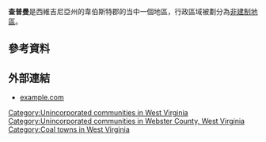 
{{Infobox settlement
|name                     = 查普曼
|official_name            = 
|settlement_type          = [[非建制地區|非建制地區]]
|nickname                 = 
|motto                    =

<!-- Images -->
|image_skyline            =  
|imagesize                = 
|image_caption            = 
|image_flag               = 
|image_seal               =

<!-- Maps -->
|pushpin_map              = West Virginia#USA
|pushpin_map_caption      = 在西維吉尼亞州內的位置
|pushpin_mapsize          =
|image_map                = 
|map_caption              = 在韦伯斯特县 (西弗吉尼亚州)內的位置
|image_map1               = 
|mapsize1                 = 
|map_caption1             =

<!-- Location -->
|subdivision_type         = [[國家|國家]]
|subdivision_name         = {{USA}}
|subdivision_type1        = [[美國州份|州]]
|subdivision_name1        = [[西維吉尼亞州|西維吉尼亞州]]
|subdivision_type2        = [[西維吉尼亞州|郡]]
|subdivision_name2        = [[韦伯斯特县_(西弗吉尼亚州)|韦伯斯特县 (西弗吉尼亚州)]]

|government_footnotes     = 
|government_type          = 
|leader_title             =<!-- Mayor -->
|leader_name              =
|leader_title1            = 
|leader_name1             = 
|established_title        = 
|established_date         =

<!-- Area -->
|unit_pref                = Imperial
|area_footnotes           = 
|area_magnitude           = 
|area_total_km2           = 
|area_land_km2            = 
|area_water_km2           =

<!-- Population -->
|population_as_of         = [[United_States_Census,_2000|2000]]
|population_footnotes     = 
|population_total         = 
|population_density_km2   = auto

<!-- General information -->
|timezone                 = [[北美東部時區|北美東部時區]]
|utc_offset               = -5
|timezone_DST             = EDT
|utc_offset_DST           = -4
|elevation_footnotes      = 
|elevation_ft             = 1467
|coordinates_display = inline,title
|coordinates_type = region:US_type:city
|latd = 38|latm = 32|lats = 42|latNS = N
|longd = 80|longm = 27|longs = 38|longEW = W

<!-- Area/postal codes & others -->
|postal_code_type         = [[ZIP_code|ZIP code]]s
|postal_code              = 
|area_code                = 
|blank_name               = [[Geographic_Names_Information_System|GNIS ID]]
|blank_info               =  1554109<ref>{{gnis|1554109}}</ref> 
|website                  = 
|footnotes                = 
}}
'''查普曼'''是西維吉尼亞州的韋伯斯特郡的当中一個地區，行政區域被劃分為[[非建制地區|非建制地區]]。

== 參考資料 ==
<!--- 參見https://zh.wikipedia.org/wiki/Wikipedia:%E8%84%9A%E6%B3%A8以獲知如何使用<ref></ref>標籤來插入參考資料，它们會自動顯示在下方。 -->
<!-- 參考資料為維基百科中非常重要的一環，請確保您加入的「每一句話」都是出自於某個來源，並請加入該句話後使用<ref>來源</ref>的方式標註來源-->
{{Reflist|2}}
{{Webster County, West Virginia}}

[[Category:Unincorporated_communities_in_West_Virginia|Category:Unincorporated communities in West Virginia]]
[[Category:Unincorporated_communities_in_Webster_County,_West_Virginia|Category:Unincorporated communities in Webster County, West Virginia]]
[[Category:Coal_towns_in_West_Virginia|Category:Coal towns in West Virginia]]


{{WebsterCountyWV-geo-stub}}

== 外部連結 ==
<!-- 請放與主題直接相關的網站，格式為 [網址 顯示說明]-->
* [http://www.example.com/ example.com] {{Wayback|url=http://www.example.com/ |date=20180126153425 }}

<!--- 分類 --->